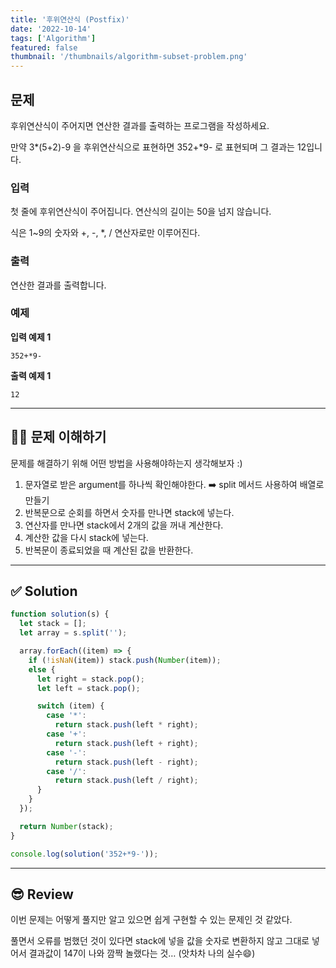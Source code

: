 ```yaml
---
title: '후위연산식 (Postfix)'
date: '2022-10-14'
tags: ['Algorithm']
featured: false
thumbnail: '/thumbnails/algorithm-subset-problem.png'
---
```


## 문제

후위연산식이 주어지면 연산한 결과를 출력하는 프로그램을 작성하세요.

만약 3*(5+2)-9 을 후위연산식으로 표현하면 352+*9- 로 표현되며 그 결과는 12입니다.

### 입력

첫 줄에 후위연산식이 주어집니다. 연산식의 길이는 50을 넘지 않습니다.

식은 1~9의 숫자와 +, -, \*, / 연산자로만 이루어진다.

### 출력

연산한 결과를 출력합니다.

### 예제

**입력 예제 1**

```
352+*9-
```

**출력 예제 1**

```
12
```

---

## 🙌🏻 문제 이해하기

문제를 해결하기 위해 어떤 방법을 사용해야하는지 생각해보자 :)

1. 문자열로 받은 argument를 하나씩 확인해야한다. ➡️ split 메서드 사용하여 배열로 만들기
2. 반복문으로 순회를 하면서 숫자를 만나면 stack에 넣는다.
3. 연산자를 만나면 stack에서 2개의 값을 꺼내 계산한다.
4. 계산한 값을 다시 stack에 넣는다.
5. 반복문이 종료되었을 때 계산된 값을 반환한다.

---

## ✅ Solution

```javascript
function solution(s) {
  let stack = [];
  let array = s.split('');

  array.forEach((item) => {
    if (!isNaN(item)) stack.push(Number(item));
    else {
      let right = stack.pop();
      let left = stack.pop();

      switch (item) {
        case '*':
          return stack.push(left * right);
        case '+':
          return stack.push(left + right);
        case '-':
          return stack.push(left - right);
        case '/':
          return stack.push(left / right);
      }
    }
  });

  return Number(stack);
}

console.log(solution('352+*9-'));
```

---

## 😎 Review

이번 문제는 어떻게 풀지만 알고 있으면 쉽게 구현할 수 있는 문제인 것 같았다.

풀면서 오류를 범했던 것이 있다면 stack에 넣을 값을 숫자로 변환하지 않고 그대로 넣어서 결과값이 147이 나와 깜짝 놀랬다는 것… (앗차차 나의 실수😄)
